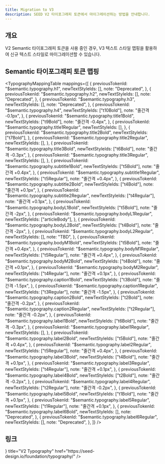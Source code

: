 ```yaml
---
title: Migration to V3
description: SEED V2 타이포그래피 토큰에서 마이그레이션하는 방법을 안내합니다.
---
```



## 개요

V2 Semantic 타이포그래피 토큰을 사용 중인 경우, V3 텍스트 스타일 맵핑을 활용하여 신규 텍스트 스타일로 마이그레이션할 수 있습니다.

## Semantic 타이포그래피 토큰 맵핑

<TypographyMappingTable
  mappings={[
    {
      previousTokenId: "$semantic.typography.h1",
      newTextStyleIds: [],
      note: "Deprecated",
    },
    {
      previousTokenId: "$semantic.typography.h2",
      newTextStyleIds: [],
      note: "Deprecated",
    },
    {
      previousTokenId: "$semantic.typography.h3",
      newTextStyleIds: [],
      note: "Deprecated",
    },
    {
      previousTokenId: "$semantic.typography.h4",
      newTextStyleIds: ["t10Bold"],
      note: "줄간격 -0.1px",
    },
    {
      previousTokenId: "$semantic.typography.title1Bold",
      newTextStyleIds: ["t9Bold"],
      note: "줄간격 -0.4px",
    },
    {
      previousTokenId: "$semantic.typography.title1Regular",
      newTextStyleIds: [],
    },
    {
      previousTokenId: "$semantic.typography.title2Bold",
      newTextStyleIds: ["t7Bold"],
    },
    {
      previousTokenId: "$semantic.typography.title2Regular",
      newTextStyleIds: [],
    },
    {
      previousTokenId: "$semantic.typography.title3Bold",
      newTextStyleIds: ["t6Bold"],
      note: "줄간격 -0.3px",
    },
    {
      previousTokenId: "$semantic.typography.title3Regular",
      newTextStyleIds: [],
    },
    {
      previousTokenId: "$semantic.typography.subtitle1Bold",
      newTextStyleIds: ["t5Bold"],
      note: "줄간격 +0.4px",
    },
    {
      previousTokenId: "$semantic.typography.subtitle1Regular",
      newTextStyleIds: ["t5Regular"],
      note: "줄간격 +0.4px",
    },
    {
      previousTokenId: "$semantic.typography.subtitle2Bold",
      newTextStyleIds: ["t4Bold"],
      note: "줄간격 +0.1px",
    },
    {
      previousTokenId: "$semantic.typography.subtitle2Regular",
      newTextStyleIds: ["t4Regular"],
      note: "줄간격 +0.1px",
    },
    {
      previousTokenId: "$semantic.typography.bodyL1Bold",
      newTextStyleIds: ["t5Bold"],
      note: "줄간격 -2px",
    },
    {
      previousTokenId: "$semantic.typography.bodyL1Regular",
      newTextStyleIds: ["articleBody"],
    },
    {
      previousTokenId: "$semantic.typography.bodyL2Bold",
      newTextStyleIds: ["t4Bold"],
      note: "줄간격 -2px",
    },
    {
      previousTokenId: "$semantic.typography.bodyL2Regular",
      newTextStyleIds: [],
      note: "TBD",
    },
    {
      previousTokenId: "$semantic.typography.bodyM1Bold",
      newTextStyleIds: ["t5Bold"],
      note: "줄간격 +0.4px",
    },
    {
      previousTokenId: "$semantic.typography.bodyM1Regular",
      newTextStyleIds: ["t5Regular"],
      note: "줄간격 +0.4px",
    },
    {
      previousTokenId: "$semantic.typography.bodyM2Bold",
      newTextStyleIds: ["t4Bold"],
      note: "줄간격 +0.1px",
    },
    {
      previousTokenId: "$semantic.typography.bodyM2Regular",
      newTextStyleIds: ["t4Regular"],
      note: "줄간격 +0.1px",
    },
    {
      previousTokenId: "$semantic.typography.caption1Bold",
      newTextStyleIds: ["t3Bold"],
      note: "줄간격 -1.5px",
    },
    {
      previousTokenId: "$semantic.typography.caption1Regular",
      newTextStyleIds: ["t3Regular"],
      note: "줄간격 -1.5px",
    },
    {
      previousTokenId: "$semantic.typography.caption2Bold",
      newTextStyleIds: ["t2Bold"],
      note: "줄간격 -0.2px",
    },
    {
      previousTokenId: "$semantic.typography.caption2Regular",
      newTextStyleIds: ["t2Regular"],
      note: "줄간격 -0.2px",
    },
    {
      previousTokenId: "$semantic.typography.label1Bold",
      newTextStyleIds: ["t6Bold"],
      note: "줄간격 -0.3px",
    },
    {
      previousTokenId: "$semantic.typography.label1Regular",
      newTextStyleIds: [],
    },
    {
      previousTokenId: "$semantic.typography.label2Bold",
      newTextStyleIds: ["t5Bold"],
      note: "줄간격 +0.4px",
    },
    {
      previousTokenId: "$semantic.typography.label2Regular",
      newTextStyleIds: ["t5Regular"],
      note: "줄간격 +0.4px",
    },
    {
      previousTokenId: "$semantic.typography.label3Bold",
      newTextStyleIds: ["t4Bold"],
      note: "줄간격 +0.1px",
    },
    {
      previousTokenId: "$semantic.typography.label3Regular",
      newTextStyleIds: ["t4Regular"],
      note: "줄간격 +0.1px",
    },
    {
      previousTokenId: "$semantic.typography.label4Bold",
      newTextStyleIds: ["t2Bold"],
      note: "줄간격 -0.2px",
    },
    {
      previousTokenId: "$semantic.typography.label4Regular",
      newTextStyleIds: ["t2Regular"],
      note: "줄간격 -0.2px",
    },
    {
      previousTokenId: "$semantic.typography.label5Bold",
      newTextStyleIds: ["t1Bold"],
      note: "줄간격 +0.1px",
    },
    {
      previousTokenId: "$semantic.typography.label5Regular",
      newTextStyleIds: ["t1Regular"],
      note: "줄간격 +0.1px",
    },
    {
      previousTokenId: "$semantic.typography.label6Bold",
      newTextStyleIds: [],
      note: "Deprecated",
    },
    {
      previousTokenId: "$semantic.typography.label6Regular",
      newTextStyleIds: [],
      note: "Deprecated",
    },
]}
/>

## 링크

<Cards>
  <Card
    icon={<IconTUppercaseSerifLine />}
    title="V2 Typography"
    href="https://seed-design.io/foundation/typography/"
  />
</Cards>
